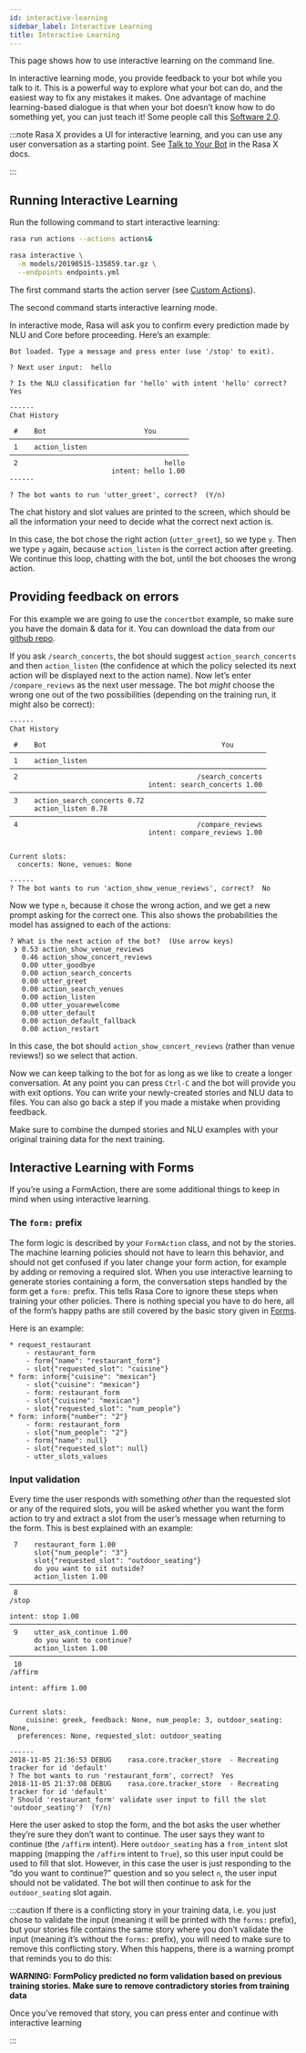 ```yaml
---
id: interactive-learning
sidebar_label: Interactive Learning
title: Interactive Learning
---
```


This page shows how to use interactive learning on the command line.

In interactive learning mode, you provide feedback to your bot while you talk
to it. This is a powerful way
to explore what your bot can do, and the easiest way to fix any mistakes
it makes. One advantage of machine learning-based dialogue is that when
your bot doesn’t know how to do something yet, you can just teach it!
Some people call this [Software 2.0](https://medium.com/@karpathy/software-2-0-a64152b37c35).

:::note
Rasa X provides a UI for interactive learning, and you can use any user conversation
as a starting point. See
[Talk to Your Bot](https://rasa.com/docs/rasa-x/user-guide/share-assistant/#talk-to-your-bot)
in the Rasa X docs.

:::

## Running Interactive Learning

Run the following command to start interactive learning:

```bash
rasa run actions --actions actions&

rasa interactive \
  -m models/20190515-135859.tar.gz \
  --endpoints endpoints.yml
```

The first command starts the action server (see [Custom Actions](./actions#custom-actions)).

The second command starts interactive learning mode.

In interactive mode, Rasa will ask you to confirm every prediction
made by NLU and Core before proceeding.
Here’s an example:

```text
Bot loaded. Type a message and press enter (use '/stop' to exit).

? Next user input:  hello

? Is the NLU classification for 'hello' with intent 'hello' correct?  Yes

------
Chat History

 #    Bot                        You
────────────────────────────────────────────
 1    action_listen
────────────────────────────────────────────
 2                                    hello
                         intent: hello 1.00
------

? The bot wants to run 'utter_greet', correct?  (Y/n)
```

The chat history and slot values are printed to the screen, which
should be all the information your need to decide what the correct
next action is.

In this case, the bot chose the
right action (`utter_greet`), so we type `y`.
Then we type `y` again, because `action_listen` is the correct
action after greeting. We continue this loop, chatting with the bot,
until the bot chooses the wrong action.

## Providing feedback on errors

For this example we are going to use the `concertbot` example,
so make sure you have the domain & data for it. You can download
the data from our [github repo](https://github.com/RasaHQ/rasa/tree/master/examples/concertbot).

If you ask `/search_concerts`, the bot should suggest
`action_search_concerts` and then `action_listen` (the confidence at which
the policy selected its next action will be displayed next to the action name).
Now let’s enter `/compare_reviews` as the next user message.
The bot *might* choose the wrong one out of the two
possibilities (depending on the training run, it might also be correct):

```text
------
Chat History

 #    Bot                                           You
───────────────────────────────────────────────────────────────
 1    action_listen
───────────────────────────────────────────────────────────────
 2                                            /search_concerts
                                  intent: search_concerts 1.00
───────────────────────────────────────────────────────────────
 3    action_search_concerts 0.72
      action_listen 0.78
───────────────────────────────────────────────────────────────
 4                                            /compare_reviews
                                  intent: compare_reviews 1.00


Current slots:
  concerts: None, venues: None

------
? The bot wants to run 'action_show_venue_reviews', correct?  No
```

Now we type `n`, because it chose the wrong action, and we get a new
prompt asking for the correct one. This also shows the probabilities the
model has assigned to each of the actions:

```text
? What is the next action of the bot?  (Use arrow keys)
 ❯ 0.53 action_show_venue_reviews
   0.46 action_show_concert_reviews
   0.00 utter_goodbye
   0.00 action_search_concerts
   0.00 utter_greet
   0.00 action_search_venues
   0.00 action_listen
   0.00 utter_youarewelcome
   0.00 utter_default
   0.00 action_default_fallback
   0.00 action_restart
```

In this case, the bot should `action_show_concert_reviews` (rather than venue
reviews!) so we select that action.

Now we can keep talking to the bot for as long as we like to create a longer
conversation. At any point you can press `Ctrl-C` and the bot will
provide you with exit options. You can write your newly-created stories and NLU
data to files. You can also go back a step if you made a mistake when providing
feedback.

Make sure to combine the dumped stories and NLU examples with your original
training data for the next training.

<a aria-hidden="true" tabIndex="-1" className="anchor enhancedAnchor" id="section-interactive-learning-forms"></a>

## Interactive Learning with Forms

If you’re using a FormAction, there are some additional things to keep in mind
when using interactive learning.

### The `form:` prefix

The form logic is described by your `FormAction` class, and not by the stories.
The machine learning policies should not have to learn this behavior, and should
not get confused if you later change your form action, for example by adding or
removing a required slot.
When you use interactive learning to generate stories containing a form,
the conversation steps handled by the form
get a `form:` prefix. This tells Rasa Core to ignore these steps when training
your other policies. There is nothing special you have to do here, all of the form’s
happy paths are still covered by the basic story given in [Forms](./forms).

Here is an example:

```story
* request_restaurant
    - restaurant_form
    - form{"name": "restaurant_form"}
    - slot{"requested_slot": "cuisine"}
* form: inform{"cuisine": "mexican"}
    - slot{"cuisine": "mexican"}
    - form: restaurant_form
    - slot{"cuisine": "mexican"}
    - slot{"requested_slot": "num_people"}
* form: inform{"number": "2"}
    - form: restaurant_form
    - slot{"num_people": "2"}
    - form{"name": null}
    - slot{"requested_slot": null}
    - utter_slots_values
```

### Input validation

Every time the user responds with something *other* than the requested slot or
any of the required slots,
you will be asked whether you want the form action to try and extract a slot
from the user’s message when returning to the form. This is best explained with
an example:

```text
 7    restaurant_form 1.00
      slot{"num_people": "3"}
      slot{"requested_slot": "outdoor_seating"}
      do you want to sit outside?
      action_listen 1.00
─────────────────────────────────────────────────────────────────────────────────────
 8                                                                             /stop
                                                                   intent: stop 1.00
─────────────────────────────────────────────────────────────────────────────────────
 9    utter_ask_continue 1.00
      do you want to continue?
      action_listen 1.00
─────────────────────────────────────────────────────────────────────────────────────
 10                                                                          /affirm
                                                                 intent: affirm 1.00


Current slots:
    cuisine: greek, feedback: None, num_people: 3, outdoor_seating: None,
  preferences: None, requested_slot: outdoor_seating

------
2018-11-05 21:36:53 DEBUG    rasa.core.tracker_store  - Recreating tracker for id 'default'
? The bot wants to run 'restaurant_form', correct?  Yes
2018-11-05 21:37:08 DEBUG    rasa.core.tracker_store  - Recreating tracker for id 'default'
? Should 'restaurant_form' validate user input to fill the slot 'outdoor_seating'?  (Y/n)
```

Here the user asked to stop the form, and the bot asks the user whether they’re sure
they don’t want to continue. The user says they want to continue (the `/affirm` intent).
Here `outdoor_seating` has a `from_intent` slot mapping (mapping
the `/affirm` intent to `True`), so this user input could be used to fill
that slot. However, in this case the user is just responding to the
“do you want to continue?” question and so you select `n`, the user input
should not be validated. The bot will then continue to ask for the
`outdoor_seating` slot again.

:::caution
If there is a conflicting story in your training data, i.e. you just chose
to validate the input (meaning it will be printed with the `forms:` prefix),
but your stories file contains the same story where you don’t validate
the input (meaning it’s without the `forms:` prefix), you will need to make
sure to remove this conflicting story. When this happens, there is a warning
prompt that reminds you to do this:

**WARNING: FormPolicy predicted no form validation based on previous training
stories. Make sure to remove contradictory stories from training data**

Once you’ve removed that story, you can press enter and continue with
interactive learning

:::
